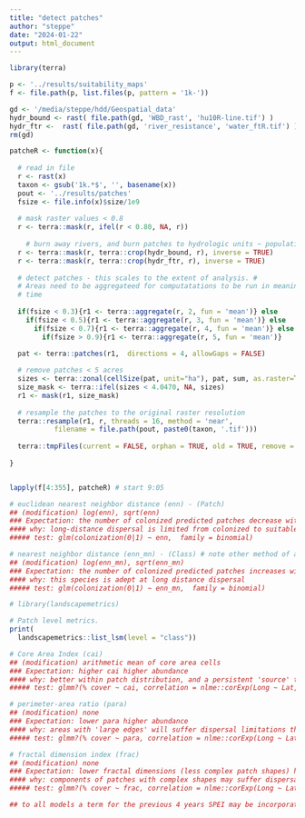 ```yaml
---
title: "detect patches"
author: "steppe"
date: "2024-01-22"
output: html_document
---
```


```r
library(terra)
```



```r

p <- '../results/suitability_maps'
f <- file.path(p, list.files(p, pattern = '1k-'))

gd <- '/media/steppe/hdd/Geospatial_data'
hydr_bound <- rast( file.path(gd, 'WBD_rast', 'hu10R-line.tif') )
hydr_ftr <-  rast( file.path(gd, 'river_resistance', 'water_ftR.tif') )
rm(gd)

patcheR <- function(x){
  
  # read in file
  r <- rast(x)
  taxon <- gsub('1k.*$', '', basename(x))
  pout <- '../results/patches'
  fsize <- file.info(x)$size/1e9
    
  # mask raster values < 0.8
  r <- terra::mask(r, ifel(r < 0.80, NA, r))
  
    # burn away rivers, and burn patches to hydrologic units ~ populations
  r <- terra::mask(r, terra::crop(hydr_bound, r), inverse = TRUE)
  r <- terra::mask(r, terra::crop(hydr_ftr, r), inverse = TRUE)
  
  # detect patches - this scales to the extent of analysis. #
  # Areas need to be aggregateed for computatations to be run in meaningful amount of
  # time
  
  if(fsize < 0.3){r1 <- terra::aggregate(r, 2, fun = 'mean')} else
    if(fsize < 0.5){r1 <- terra::aggregate(r, 3, fun = 'mean')} else 
      if(fsize < 0.7){r1 <- terra::aggregate(r, 4, fun = 'mean')} else
        if(fsize > 0.9){r1 <- terra::aggregate(r, 5, fun = 'mean')}

  pat <- terra::patches(r1,  directions = 4, allowGaps = FALSE)
  
  # remove patches < 5 acres
  sizes <- terra::zonal(cellSize(pat, unit="ha"), pat, sum, as.raster=TRUE)
  size_mask <- terra::ifel(sizes < 4.0470, NA, sizes)
  r1 <- mask(r1, size_mask)
  
  # resample the patches to the original raster resolution
  terra::resample(r1, r, threads = 16, method = 'near',
           filename = file.path(pout, paste0(taxon, '.tif')))
  
  terra::tmpFiles(current = FALSE, orphan = TRUE, old = TRUE, remove = TRUE)
  
}


lapply(f[4:355], patcheR) # start 9:05

```



```r

# euclidean nearest neighbor distance (enn) - (Patch)
## (modification) log(enn), sqrt(enn)
### Expectation: the number of colonized predicted patches decrease with increasing distance.
#### why: long-distance dispersal is limited from colonized to suitable patches. 
##### test: glm(colonization(0|1) ~ enn,  family = binomial)

# nearest neighbor distance (enn_mn) - (Class) # note other method of aggregation can be used too!
## (modification) log(enn_mn), sqrt(enn_mn)
### Expectation: the number of colonized predicted patches increases with increasing distance.
#### why: this species is adept at long distance dispersal
##### test: glm(colonization(0|1) ~ enn_mn,  family = binomial)


```


```r
# library(landscapemetrics)

# Patch level metrics. 
print(
  landscapemetrics::list_lsm(level = "class"))

# Core Area Index (cai)  
## (modification) arithmetic mean of core area cells
### Expectation: higher cai higher abundance
#### why: better within patch distribution, and a persistent 'source' to 'sink' peripheral cells. 
##### test: glmm?(% cover ~ cai, correlation = nlme::corExp(Long ~ Lat, nugget=T), family = quasibinomial)

# perimeter-area ratio (para)
## (modification) none
### Expectation: lower para higher abundance
#### why: areas with 'large edges' will suffer dispersal limitations throughout them, as many seeds will go to unsuitable habitat.
##### test: glmm?(% cover ~ para, correlation = nlme::corExp(Long ~ Lat, nugget=T), family = quasibinomial)

# fractal dimension index (frac)
## (modification) none
### Expectation: lower fractal dimensions (less complex patch shapes) have higher abundances. 
#### why: components of patches with complex shapes may suffer dispersal limitation. 
##### test: glmm?(% cover ~ frac, correlation = nlme::corExp(Long ~ Lat, nugget=T), family = quasibinomial)

## to all models a term for the previous 4 years SPEI may be incorporated. 

```
